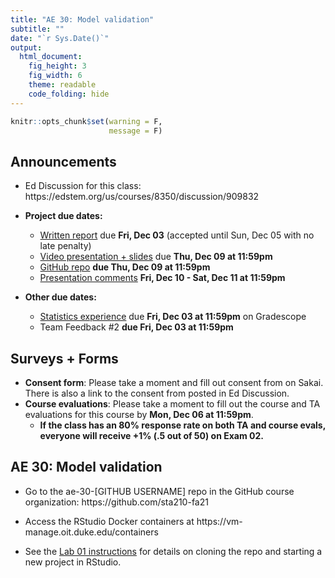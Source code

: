 ```yaml
---
title: "AE 30: Model validation" 
subtitle: ""
date: "`r Sys.Date()`"
output: 
  html_document: 
    fig_height: 3
    fig_width: 6
    theme: readable
    code_folding: hide
---
```


```r
knitr::opts_chunk$set(warning = F, 
                      message = F)
```


## Announcements

- Ed Discussion for this class: https://edstem.org/us/courses/8350/discussion/909832

- **Project due dates:** 
  - [Written report](https://sta210-fa21.netlify.app/project/#written-report) due **Fri, Dec 03** (accepted until Sun, Dec 05 with no late penalty)
  - [Video presentation + slides](https://sta210-fa21.netlify.app/project/#video-presentation--slides) due **Thu, Dec 09 at 11:59pm**
  - [GitHub repo](https://sta210-fa21.netlify.app/project/#reproducibility---organization) **due Thu, Dec 09 at 11:59pm**
  - [Presentation comments](https://sta210-fa21.netlify.app/project/#presentation-comments) **Fri, Dec 10 - Sat, Dec 11 at 11:59pm**
  
- **Other due dates:**
  - [Statistics experience](https://sta210-fa21.netlify.app/hw/stats-experience.html) due **Fri, Dec 03 at 11:59pm** on Gradescope
  - Team Feedback #2 **due Fri, Dec 03 at 11:59pm**

## Surveys + Forms

- **Consent form**: Please take a moment and fill out consent from on Sakai. There is also a link to the consent from posted in Ed Discussion.
- **Course evaluations**: Please take a moment to fill out the course and TA evaluations for this course by **Mon, Dec 06 at 11:59pm**. 
  - **If the class has an 80% response rate on both TA and course evals, everyone will receive +1% (.5 out of 50) on Exam 02.**

##  AE 30: Model validation

- Go to the ae-30-[GITHUB USERNAME] repo in the GitHub course organization: https://github.com/sta210-fa21

- Access the RStudio Docker containers at https://vm-manage.oit.duke.edu/containers

- See the [Lab 01 instructions](https://sta210-fa21.netlify.app/labs/lab-01-ikea.html) for details on cloning the repo and starting a new project in RStudio.

